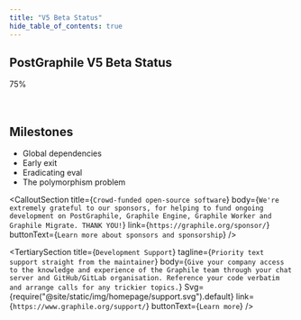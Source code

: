 ```yaml
---
title: "V5 Beta Status"
hide_table_of_contents: true
---
```




## PostGraphile V5 Beta Status

<div className={v5betaStyles.progressBackground}>
  <div className={v5betaStyles.progressForeground}>
    <div className={v5betaStyles.progressLabel}>75%</div>
  </div>
</div>

<br />
<br />

## Milestones

- Global dependencies
- Early exit
- Eradicating eval
- The polymorphism problem

<CalloutSection
  title={`Crowd-funded open-source software`}
  body={`We're extremely grateful to our sponsors, for helping to fund ongoing development on PostGraphile, Graphile Engine, Graphile Worker and Graphile Migrate.
  THANK YOU!`}
  link={`https://graphile.org/sponsor/`}
  buttonText={`Learn more about sponsors and sponsorship`}
/>

<TertiarySection
  title={`Development Support`}
  tagline={`Priority text support straight from the maintainer`}
  body={`Give your company access to the knowledge and experience of the Graphile team through your chat server and GitHub/GitLab organisation. Reference your code verbatim and arrange calls for any trickier topics.`}
  Svg={require("@site/static/img/homepage/support.svg").default}
  link={`https://www.graphile.org/support/`}
  buttonText={`Learn more`}
/>
